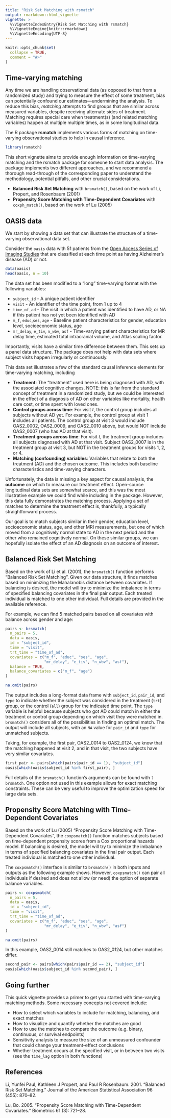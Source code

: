 ```yaml
---
title: "Risk Set Matching with rsmatch"
output: rmarkdown::html_vignette
vignette: >
  %\VignetteIndexEntry{Risk Set Matching with rsmatch}
  %\VignetteEngine{knitr::rmarkdown}
  %\VignetteEncoding{UTF-8}
---
```


```r
knitr::opts_chunk$set(
  collapse = TRUE,
  comment = "#>"
)
```

## Time-varying matching

Any time we are handling observational data (as opposed to that from a randomized study) and trying to measure the effect of some treatment, bias can potentially confound our estimates---undermining the analysis. To reduce this bias, *matching* attempts to find groups that are similar across measured variables, despite receiving alternate sides of treatment. Matching requires special care when treatment(s) (and related matching variables) happen at multiple multiple times, as in some longitudinal data.

The R package **rsmatch** implements various forms of matching on time-varying observational studies to help in causal inference. 

```r
library(rsmatch)
```

This short vignette aims to provide enough information on time-varying matching and the rsmatch package for someone to start data analysis. The package implements two different approaches, and we recommend a thorough read-through of the corresponding paper to understand the methodology, potential pitfalls, and other crucial considerations. 

- **Balanced Risk Set Matching** with `brsmatch()`, based on the work of Li, Propert, and Rosenbaum (2001) 
- **Propensity Score Matching with Time-Dependent Covariates** with `coxph_match()`, based on the work of Lu (2005)


## OASIS data

We start by showing a data set that can illustrate the structure of a time-varying observational data set. 

Consider the `oasis` data with 51 patients from the [Open Access Series of Imaging Studies](https://www.oasis-brains.org/) that are classified at each time point as having Alzheimer's disease (AD) or not.  

```r
data(oasis)
head(oasis, n = 10)
```

The data set has been modified to a "long" time-varying format with the following variables:

- `subject_id` - A unique patient identifier
- `visit` - An identifier of the time point, from 1 up to 4
- `time_of_ad` - The visit in which a patient was identified to have AD, or NA if this patient has not yet been identified with AD
- `m_f`, `educ`,`ses`, `age` - Baseline patient characteristics for gender, education level, socioeconomic status, age
- `mr_delay`, `e_tiv`, `n_wbv`, `asf` - Time-varying patient characteristics for MR delay time, estimated total intracranial volume, and Atlas scaling factor. 

Importantly, visits have a similar time difference between them. This sets up a panel data structure. The package does not help with data sets where subject visits happen irregularly or continuously.

This data set illustrates a few of the standard causal inference elements for time-varying matching, including

- **Treatment**: The "treatment" used here is being diagnosed with AD, with the associated cognitive changes. NOTE: this is far from the standard concept of treatment in a randomized study, but we could be interested in the effect of a diagnosis of AD on other variables like mortality, health care cost, or time spent with loved ones.
- **Control groups across time**: For visit $t$, the control group includes all subjects without AD yet. For example, the control group at visit 1 includes all patients. The control group at visit 3 would include OAS2_0002, OAS2_0009, and OAS2_0010 above, but would NOT include OAS2_0007 (who has AD at that visit). 
- **Treatment groups across time**: For visit $t$, the treatment group includes all subjects diagnosed with AD at that visit. Subject OAS2_0007 is in the treatment group at visit 3, but NOT in the treatment groups for visits 1, 2, or 4. 
- **Matching (confounding) variables**: Variables that relate to both the treatment (AD) and the chosen outcome. This includes both baseline characteristics and time-varying characters. 

Unfortunately, the data is missing a key aspect for causal analysis, the **outcome** on which to measure our treatment effect. Open-source longitudinal data sets are somewhat scarce, and this was the most illustrative example we could find while including in the package. However, this data fully demonstrates the matching process. Applying a set of matches to determine the treatment effect is, thankfully, a typically straightforward process. 

Our goal is to match subjects similar in their gender, education level, socioeconomic status, age, and other MRI measurements, but one of which moved from a cognitively normal state to AD in the next period and the other who remained cognitively normal. On these similar groups, we can hopefully isolate the effect of an AD diagnosis on an outcome of interest. 

## Balanced Risk Set Matching

Based on the work of Li et al. (2001), the `brsmatch()` function performs "Balanced Risk Set Matching". Given our data structure, it finds matches based on minimizing the Mahalanobis distance between covariates. If balancing is desired, the model will try to minimize the imbalance in terms of specified balancing covariates in the final pair output. Each treated individual is matched to one other individual. Full details are provided in the available reference. 

For example, we can find 5 matched pairs based on all covariates with balance across gender and age: 

```r
pairs <- brsmatch(
  n_pairs = 5,
  data = oasis,
  id = "subject_id", 
  time = "visit", 
  trt_time = "time_of_ad",
  covariates = c("m_f", "educ", "ses", "age", 
                 "mr_delay", "e_tiv", "n_wbv", "asf"),
  balance = TRUE, 
  balance_covariates = c("m_f", "age")
)

na.omit(pairs)
```

The output includes a long-format data frame with `subject_id`, `pair_id`, and `type` to indicate whether the subject was considered in the treatment (`trt`) group, or the control (`all`) group for the indicated time point. The `type` variable is helpful because subjects who got AD could match in either the treatment or control group depending on which visit they were matched in. `brsmatch()` considers all of the possibilities in finding an optimal match. The output will include all subjects, with an `NA` value for `pair_id` and `type` for unmatched subjects. 

Taking, for example, the first pair, OAS2_0014 to OAS2_0124, we know that the matching happened at visit 2, and in that visit, the two subjects have very similar covariates. 

```r
first_pair <- pairs[which(pairs$pair_id == 1), "subject_id"]
oasis[which(oasis$subject_id %in% first_pair), ]
```

Full details of the `brsmatch()` function's arguments can be found with `?brsmatch`. One option not used in this example allows for exact matching constraints. These can be very useful to improve the optimization speed for large data sets. 


## Propensity Score Matching with Time-Dependent Covariates

Based on the work of Lu (2005) "Propensity Score Matching with Time-Dependent Covariates", the `coxpsmatch()` function matches subjects based on time-dependent propensity scores from a Cox proportional hazards model. If balancing is desired, the model will try to minimize the imbalance in terms of specified balancing covariates in the final pair output. Each treated individual is matched to one other individual.

The `coxpsmatch()` interface is similar to `brsmatch()` in both inputs and outputs as the following example shows. However, `coxpsmatch()` can pair all individuals if desired and does not allow (or need) the option of separate balance variables. 

```r
pairs <- coxpsmatch(
  n_pairs = 5,
  data = oasis,
  id = "subject_id", 
  time = "visit", 
  trt_time = "time_of_ad",
  covariates = c("m_f", "educ", "ses", "age", 
                 "mr_delay", "e_tiv", "n_wbv", "asf")
)

na.omit(pairs)
```

In this example, OAS2_0014 still matches to OAS2_0124, but other matches differ.

```r
second_pair <- pairs[which(pairs$pair_id == 2), "subject_id"]
oasis[which(oasis$subject_id %in% second_pair), ]
```

## Going further

This quick vignette provides a primer to get you started with time-varying matching methods. Some necessary concepts not covered include:

- How to select which variables to include for matching, balancing, and exact matches
- How to visualize and quantify whether the matches are good
- How to use the matches to compare the outcome (e.g. binary, continuous, or survival endpoints)
- Sensitivity analysis to measure the size of an unmeasured confounder that could change your treatment-effect conclusions
- Whether treatment occurs at the specified visit, or in between two visits (see the `time_lag` option in both functions)

## References

Li, Yunfei Paul, Kathleen J Propert, and Paul R Rosenbaum. 2001. "Balanced Risk Set Matching." Journal of the American Statistical Association 96 (455): 870--82.

Lu, Bo. 2005. "Propensity Score Matching with Time-Dependent Covariates." Biometrics 61 (3): 721--28.
